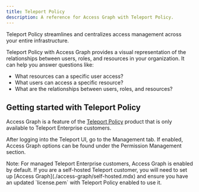 ```yaml
---
title: Teleport Policy
description: A reference for Access Graph with Teleport Policy.
---
```


Teleport Policy streamlines and centralizes access management across your entire infrastructure.

Teleport Policy with Access Graph provides a visual representation of the relationships between
users, roles, and resources in your organization. It can help you answer questions like:

- What resources can a specific user access?
- What users can access a specific resource?
- What are the relationships between users, roles, and resources?

## Getting started with Teleport Policy

Access Graph is a feature of the [Teleport Policy](https://goteleport.com/platform/policy/) product that is only 
available to Teleport Enterprise customers.

After logging into the Teleport UI, go to the Management tab. If enabled, Access Graph options can be found
under the Permission Management section.

<Admonition type="note">
Note: For managed Teleport Enterprise customers, Access Graph is enabled by default.
If you are a self-hosted Teleport customer, you will need to set up [Access Graph](./access-graph/self-hosted.mdx) and ensure you have an updated 
`license.pem` with Teleport Policy enabled to use it.
</Admonition>

